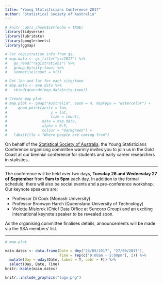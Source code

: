 ```yaml
---
title: "Young Statisticians Conference 2017"
author: "Statistical Society of Australia"
---
```



```r
# knitr::opts_chunk$set(echo = TRUE)
library(tidyverse)
library(lubridate)
library(googlesheets)
library(ggmap)
```


```r
# Get registration info from gs.
# map.data <- gs_title("ysc2017") %>% 
#   gs_read("registrations") %>% 
#   group_by(city.town) %>% 
#   summarise(count = n()) 

# Get lon and lat for each city/town.
# map.data <- map.data %>% 
#   cbind(geocode(map.data$city.town))

# Create map plot.
# map.plot <- qmap("Australia", zoom = 4, maptype = "watercolor") +
#     geom_point(aes(x = lon,
#                    y = lat,
#                    size = count),
#                data = map.data,
#                alpha = 0.5,
#                colour = "darkgreen") +
#   labs(title = "Where people are coming from")

```

On behalf of the [Statistical Society of Australia](http://www.statsoc.org.au/), the Young Statisticians Conference organising committee warmly invites you to join us in the Gold Coast at our biennial conference for students and early career researchers in statistics.

***

The conference will be held over two days, **Tuesday 26 and Wednesday 27 of September** from **9am to 5pm** each day. In addition to the formal schedule, there will also be social events and a pre-conference workshop. Our keynote speakers are:

   - Professor Di Cook (Monash University)
   - Professor Bronwyn Harch (Queensland University of Technology)
   - Violetta Misiorek (Chief Data Office at Suncorp Group)
and an exciting international keynote speaker to be revealed soon.

As the organising committee finalises details, announcements will be made via the SSA members' list.   

***

```r
# map.plot
```


```r
main.dates <- data.frame(Date = dmy("26/09/2017", "27/09/2017"),
                         Time = rep(c("9:00am - 5:00pm"), 2)) %>% 
  mutate(Day = wday(Date, label = T, abbr = F)) %>% 
  select(Day, Date, Time)
knitr::kable(main.dates)
```


```r

knitr::include_graphics("logo.png")

```
